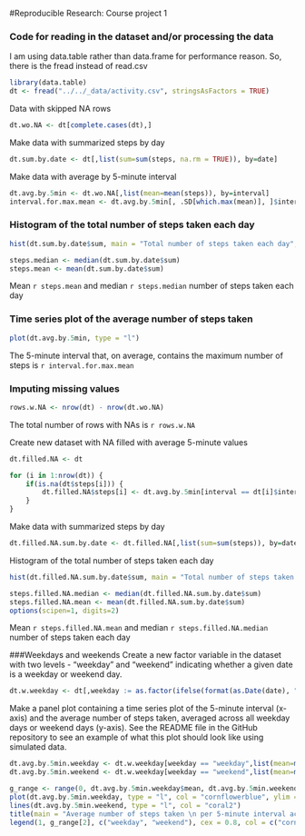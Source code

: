 
#Reproducible Research: Course project 1

### Code for reading in the dataset and/or processing the data
I am using data.table rather than data.frame for performance reason. So, there is the fread instead of read.csv
```r
library(data.table)
dt <- fread("../../_data/activity.csv", stringsAsFactors = TRUE)
```

Data with skipped NA rows
```r
dt.wo.NA <- dt[complete.cases(dt),]
```

Make data with summarized steps by day
```r
dt.sum.by.date <- dt[,list(sum=sum(steps, na.rm = TRUE)), by=date]
```

Make data with average by 5-minute interval
```r
dt.avg.by.5min <- dt.wo.NA[,list(mean=mean(steps)), by=interval]
interval.for.max.mean <- dt.avg.by.5min[, .SD[which.max(mean)], ]$interval
```


### Histogram of the total number of steps taken each day
```r
hist(dt.sum.by.date$sum, main = "Total number of steps taken each day", xlab = "number of steps", breaks = 10, col = "cornflowerblue")
```

```r
steps.median <- median(dt.sum.by.date$sum)
steps.mean <- mean(dt.sum.by.date$sum)
```
Mean `r steps.mean` and median `r steps.median` number of steps taken each day

### Time series plot of the average number of steps taken
```r
plot(dt.avg.by.5min, type = "l")
```

The 5-minute interval that, on average, contains the maximum number of steps is `r interval.for.max.mean`

### Imputing missing values
```r
rows.w.NA <- nrow(dt) - nrow(dt.wo.NA)
```

The total number of rows with NAs is `r rows.w.NA`

Create new dataset with NA filled with average 5-minute values
```r
dt.filled.NA <- dt

for (i in 1:nrow(dt)) {
    if(is.na(dt$steps[i])) {
        dt.filled.NA$steps[i] <- dt.avg.by.5min[interval == dt[i]$interval, mean]
    }
}
```

Make data with summarized steps by day
```r
dt.filled.NA.sum.by.date <- dt.filled.NA[,list(sum=sum(steps)), by=date]
```

Histogram of the total number of steps taken each day
```r
hist(dt.filled.NA.sum.by.date$sum, main = "Total number of steps taken each day", xlab = "number of steps", breaks = 10, col = "coral2")
```

```r
steps.filled.NA.median <- median(dt.filled.NA.sum.by.date$sum)
steps.filled.NA.mean <- mean(dt.filled.NA.sum.by.date$sum)
options(scipen=1, digits=2)
```

Mean `r steps.filled.NA.mean` and median `r steps.filled.NA.median` number of steps taken each day

###Weekdays and weekends
Create a new factor variable in the dataset with two levels - "weekday" and "weekend" indicating whether a given date is a weekday or weekend day.
```r
dt.w.weekday <- dt[,weekday := as.factor(ifelse(format(as.Date(date), "%u") %in% c(6,7), "weekend", "weekday")),]
```
Make a panel plot containing a time series plot of the 5-minute interval (x-axis) and the average number of steps taken, averaged across all weekday days or weekend days (y-axis). See the README file in the GitHub repository to see an example of what this plot should look like using simulated data.
```r
dt.avg.by.5min.weekday <- dt.w.weekday[weekday == "weekday",list(mean=mean(steps, na.rm = TRUE)), by=interval]
dt.avg.by.5min.weekend <- dt.w.weekday[weekday == "weekend",list(mean=mean(steps, na.rm = TRUE)), by=interval]

g_range <- range(0, dt.avg.by.5min.weekday$mean, dt.avg.by.5min.weekend$mean)
plot(dt.avg.by.5min.weekday, type = "l", col = "cornflowerblue", ylim = g_range)
lines(dt.avg.by.5min.weekend, type = "l", col = "coral2")
title(main = "Average number of steps taken \n per 5-minute interval across weekdays and weekends")
legend(1, g_range[2], c("weekday", "weekend"), cex = 0.8, col = c("cornflowerblue", "coral2"), lty = 1)

```
